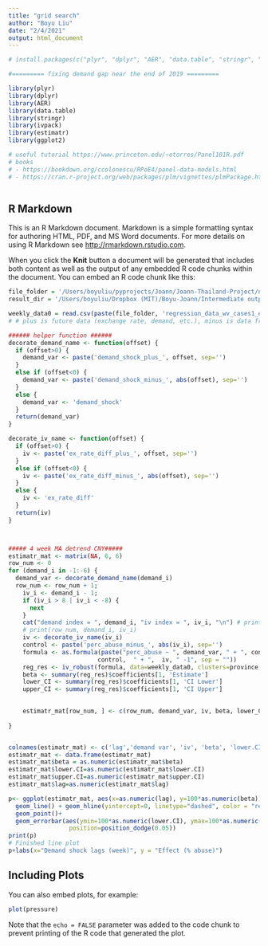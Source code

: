 ```yaml
---
title: "grid search"
author: "Boyu Liu"
date: "2/4/2021"
output: html_document
---
```


```r
# install.packages(c("plyr", "dplyr", "AER", "data.table", "stringr", "ivpack", "estimatr"))

#========= fixing demand gap near the end of 2019 =========

library(plyr)
library(dplyr)
library(AER)
library(data.table)
library(stringr)
library(ivpack)
library(estimatr)
library(ggplot2)

# useful tutorial https://www.princeton.edu/~otorres/Panel101R.pdf
# books
# - https://bookdown.org/ccolonescu/RPoE4/panel-data-models.html
# - https://cran.r-project.org/web/packages/plm/vignettes/plmPackage.html


```



```r

```
## R Markdown

This is an R Markdown document. Markdown is a simple formatting syntax for authoring HTML, PDF, and MS Word documents. For more details on using R Markdown see <http://rmarkdown.rstudio.com>.

When you click the **Knit** button a document will be generated that includes both content as well as the output of any embedded R code chunks within the document. You can embed an R code chunk like this:

```r
file_folder = '/Users/boyuliu/pyprojects/Joann/Joann-Thailand-Project/notebooks/datasets/new_dataset/'
result_dir = '/Users/boyuliu/Dropbox (MIT)/Boyu-Joann/Intermediate output/outputs/final_result/'

weekly_data0 = read.csv(paste(file_folder, 'regression_data_wv_cases1_extra_iv_20210318.csv', sep=""), header = TRUE)
# # plus is future data (exchange rate, demand, etc.), minus is data from the past (historical demand, etc.)

###### helper function ######
decorate_demand_name <- function(offset) {
  if (offset>0) {
    demand_var <- paste('demand_shock_plus_', offset, sep='') 
  }
  else if (offset<0) {
    demand_var <- paste('demand_shock_minus_', abs(offset), sep='') 
  }
  else {
    demand_var <- 'demand_shock'
  }
  return(demand_var)
}

decorate_iv_name <- function(offset) {
  if (offset>0) {
    iv <- paste('ex_rate_diff_plus_', offset, sep='') 
  }
  else if (offset<0) {
    iv <- paste('ex_rate_diff_minus_', abs(offset), sep='') 
  }
  else {
    iv <- 'ex_rate_diff'
  }
  return(iv)
}



##### 4 week MA detrend CNY#####
estimatr_mat <- matrix(NA, 6, 6)
row_num <- 0
for (demand_i in -1:-6) {
  demand_var <- decorate_demand_name(demand_i)
  row_num <- row_num + 1;
    iv_i <- demand_i - 1;
    if (iv_i > 8 | iv_i < -8) {
      next
    }
    cat("demand index = ", demand_i, "iv index = ", iv_i, "\n") # print loop
    # print(row_num, demand_i, iv_i) 
    iv <- decorate_iv_name(iv_i)
    control <- paste('perc_abuse_minus_', abs(iv_i), sep='') 
    formula <- as.formula(paste("perc_abuse ~ ", demand_var, " + ", control, " + province - 1 | province + ", 
                         control,  " + ",  iv, " -1", sep = ""))
    reg_res <- iv_robust(formula, data=weekly_data0, clusters=province, diagnostics=TRUE)
    beta <- summary(reg_res)$coefficients[1, 'Estimate']
    lower_CI <- summary(reg_res)$coefficients[1, 'CI Lower']
    upper_CI <- summary(reg_res)$coefficients[1, 'CI Upper']

    
    estimatr_mat[row_num, ] <- c(row_num, demand_var, iv, beta, lower_CI, upper_CI)  
    
}


colnames(estimatr_mat) <- c('lag','demand var', 'iv', 'beta', 'lower.CI', 'upper.CI')
estimatr_mat <- data.frame(estimatr_mat)
estimatr_mat$beta = as.numeric(estimatr_mat$beta)
estimatr_mat$lower.CI=as.numeric(estimatr_mat$lower.CI)
estimatr_mat$upper.CI=as.numeric(estimatr_mat$upper.CI)
estimatr_mat$lag=as.numeric(estimatr_mat$lag)

p<- ggplot(estimatr_mat, aes(x=as.numeric(lag), y=100*as.numeric(beta))) + 
  geom_line() + geom_hline(yintercept=0, linetype="dashed", color = "red") +
  geom_point()+
  geom_errorbar(aes(ymin=100*as.numeric(lower.CI), ymax=100*as.numeric(upper.CI)), width=.2,
                 position=position_dodge(0.05)) 
print(p)
# Finished line plot
p+labs(x="Demand shock lags (week)", y = "Effect (% abuse)")

```

## Including Plots

You can also embed plots, for example:

```r
plot(pressure)
```

Note that the `echo = FALSE` parameter was added to the code chunk to prevent printing of the R code that generated the plot.
